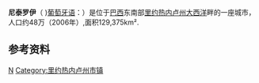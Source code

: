 {{Infobox settlement
|name                   = 尼泰羅伊
|settlement_type        = 城市
|official_name          = 尼泰羅伊市
|nickname               = Cidade Sorriso (''Smile City'')
|motto                  =
|image_skyline 		= PraiadeIcaraí.jpg
|imagesize 		= 250px
|image_caption 		= View of [[Icaraí|Icaraí]] Beach
|image_flag 		= Flag of Niterói.svg
|image_seal 		= Brasão de Niterói, RJ.svg
|image_map 		= RiodeJaneiro Municip Niteroi.svg
|mapsize 		= 250px
|map_caption 		= Location of Niterói
|coordinates_region     = BR
|subdivision_type       = [[國家|國家]]
|subdivision_type1 	= [[巴西行政區|部]]
|subdivision_type2 	= [[巴西行政區劃|州]]
|subdivision_name 	= [[巴西|巴西]]
|subdivision_name1 	= [[巴西東南部|巴西東南部]]
|subdivision_name2 	= [[里約熱內盧州|里約熱內盧州]]
|leader_title 		= Mayor
|leader_name 		= Rodrigo Neves (PT)
|leader_title1          =  <!-- for places with, say, both a mayor and a city manager -->
|leader_name1           =
|leader_title2          =
|leader_name2           =
|leader_title3          =
|leader_name3           =
|established_title      = Founded
|established_date       = 22 November 1573
|established_title2     =  <!-- Incorporated (town) -->
|established_date2      =
|established_title3     = [[Municipal_corporation|Incorporated]]
|established_date3      = 1835
|area_magnitude         =
|area_total_km2 	= 129.38
|area_total_sq_mi       =
|area_land_km2          =
|area_land_sq_mi        =
|area_water_km2         =
|area_water_sq_mi       =
|area_water_percent     =
|area_urban_km2         =
|area_urban_sq_mi       =
|area_metro_km2         =
|area_metro_sq_mi       =
|population_as_of 	= 2010
|population_note        =
|population_total 	= 487327([[List_of_largest_cities_in_Brazil|39th]])
|population_footnotes   =<ref name="IBGE_Pop_2010">{{cite web |url=http://www.ibge.gov.br/home/estatistica/populacao/censo2010/populacao_por_municipio.shtm |title=Censo Populacional 2010 |work=Censo Populacional 2010 |publisher=Instituto Brasileiro de Geografia e Estatística (IBGE) |date=29 November 2010 |accessdate=11 December 2010 |archive-url=https://web.archive.org/web/20110614165617/http://www.ibge.gov.br/home/estatistica/populacao/censo2010/populacao_por_municipio.shtm |archive-date=2011-06-14 |dead-url=yes }}</ref>
|population_density_km2 = 3684.4
|population_density_sq_mi =
|population_metro 	= 12620000 <small>(As part of the Rio de Janeiro City's metropolitan region)</small>
|population_density_metro_km2 =
|population_density_metro_sq_mi =
|population_urban       =
|timezone 		= [[UTC-3|UTC-3]]
|utc_offset 		= -3
|timezone_DST 		= [[UTC-2|UTC-2]]
|utc_offset_DST 	= -2
|latd = 22 |latm = 52 |lats = 58 |latNS= S
|longd = 43 |longm = 06 |longs = 14 |longEW= W
|elevation_m 		= 0
|elevation_ft           =
|area_code              = +55 21
|postal_code_type       = Postal Code
|postal_code            = 24000-000
|blank_name             = 
|blank_info             = 
|website 		= [http://www.niteroi.rj.gov.br Niterói, Rio de Janeiro]
|footnotes 		=
|}}
'''尼泰罗伊'''（ {{IPA-pt|niteˈɾɔj}})[[葡萄牙语|葡萄牙语]]：'''{{lang|pt|Niterói}}'''）是位于[[巴西|巴西]]东南部[[里约热内卢州|里约热内卢州]][[大西洋|大西洋]]畔的一座城市，人口约48万（2006年）,面积129,375km².

==参考资料==
{{Reflist}}

{{Authority control}}

{{里約熱內盧州市鎮}}

[[Category:巴西城市|N]]
[[Category:里约热内卢州市镇|Category:里约热内卢州市镇]]